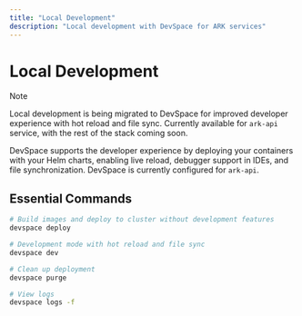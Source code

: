 ```yaml
---
title: "Local Development"
description: "Local development with DevSpace for ARK services"
---
```


# Local Development

> [!NOTE]
>
> Local development is being migrated to DevSpace for improved developer experience with hot reload and file sync. Currently available for `ark-api` service, with the rest of the stack coming soon.

DevSpace supports the developer experience by deploying your containers with your Helm charts, enabling live reload, debugger support in IDEs, and file synchronization. DevSpace is currently configured for `ark-api`.

## Essential Commands

```bash
# Build images and deploy to cluster without development features
devspace deploy

# Development mode with hot reload and file sync
devspace dev

# Clean up deployment
devspace purge

# View logs
devspace logs -f
```


